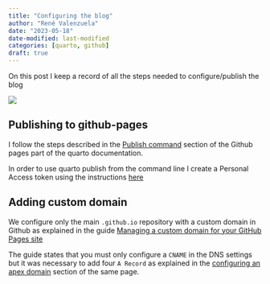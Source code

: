 ```yaml
---
title: "Configuring the blog"
author: "René Valenzuela"
date: "2023-05-18"
date-modified: last-modified
categories: [quarto, github]
draft: true
---
```


On this post I keep a record of all the steps needed to configure/publish the blog

![](thumbnail.jpg)

## Publishing to github-pages

I follow the steps described in the [Publish command](https://quarto.org/docs/publishing/github-pages.html#publish-command) section of the Github pages part of the quarto documentation.

In order to use quarto publish from the command line I create a Personal Access token using the instructions [here](https://docs.github.com/en/authentication/keeping-your-account-and-data-secure/creating-a-personal-access-token#creating-a-fine-grained-personal-access-token)

## Adding custom domain

We configure only the main `.github.io` repository with a custom domain in Github as explained in the guide [Managing a custom domain for your GitHub Pages site](https://docs.github.com/en/pages/configuring-a-custom-domain-for-your-github-pages-site/managing-a-custom-domain-for-your-github-pages-site#about-custom-domain-configuration)

The guide states that you must only configure a `CNAME` in the DNS settings but it was necessary to add four `A Record` as explained in the [configuring an apex domain](https://docs.github.com/en/pages/configuring-a-custom-domain-for-your-github-pages-site/managing-a-custom-domain-for-your-github-pages-site#configuring-an-apex-domain) section of the same page.

